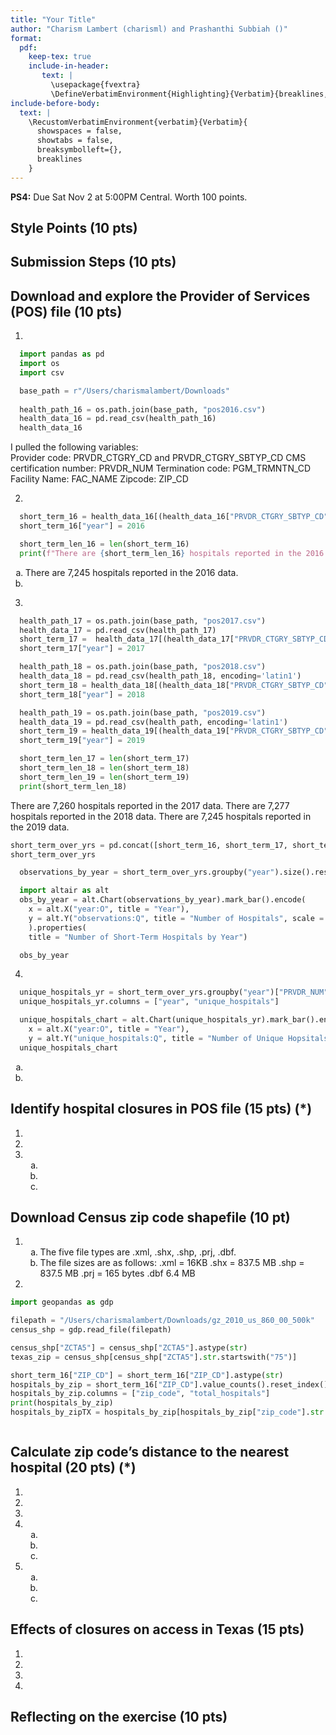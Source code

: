 ```yaml
---
title: "Your Title"
author: "Charism Lambert (charisml) and Prashanthi Subbiah ()"
format: 
  pdf:
    keep-tex: true
    include-in-header: 
       text: |
         \usepackage{fvextra}
         \DefineVerbatimEnvironment{Highlighting}{Verbatim}{breaklines,commandchars=\\\{\}}
include-before-body:
  text: |
    \RecustomVerbatimEnvironment{verbatim}{Verbatim}{
      showspaces = false,
      showtabs = false,
      breaksymbolleft={},
      breaklines
    }
---
```


**PS4:** Due Sat Nov 2 at 5:00PM Central. Worth 100 points. 

## Style Points (10 pts)

## Submission Steps (10 pts)

## Download and explore the Provider of Services (POS) file (10 pts)

1. 
```python
  import pandas as pd
  import os
  import csv

  base_path = r"/Users/charismalambert/Downloads"
  
  health_path_16 = os.path.join(base_path, "pos2016.csv")
  health_data_16 = pd.read_csv(health_path_16)
  health_data_16
```

I pulled the following variables:  
Provider code: PRVDR_CTGRY_CD and PRVDR_CTGRY_SBTYP_CD
CMS certification number: PRVDR_NUM
Termination code: PGM_TRMNTN_CD
Facility Name: FAC_NAME
Zipcode: ZIP_CD

2. 
```python
  short_term_16 = health_data_16[(health_data_16["PRVDR_CTGRY_SBTYP_CD"] == 1) & (health_data_16["PRVDR_CTGRY_CD"] == 1)]
  short_term_16["year"] = 2016

  short_term_len_16 = len(short_term_16)
  print(f"There are {short_term_len_16} hospitals reported in the 2016 data.")
```

a. There are 7,245 hospitals reported in the 2016 data.
b.

3. 
```python
  health_path_17 = os.path.join(base_path, "pos2017.csv")
  health_data_17 = pd.read_csv(health_path_17)
  short_term_17 =  health_data_17[(health_data_17["PRVDR_CTGRY_SBTYP_CD"] == 1) & (health_data_17["PRVDR_CTGRY_CD"] == 1)]
  short_term_17["year"] = 2017

  health_path_18 = os.path.join(base_path, "pos2018.csv")
  health_data_18 = pd.read_csv(health_path_18, encoding='latin1')
  short_term_18 = health_data_18[(health_data_18["PRVDR_CTGRY_SBTYP_CD"] == 1) & (health_data_18["PRVDR_CTGRY_CD"] == 1)]
  short_term_18["year"] = 2018

  health_path_19 = os.path.join(base_path, "pos2019.csv")
  health_data_19 = pd.read_csv(health_path, encoding='latin1')
  short_term_19 = health_data_19[(health_data_19["PRVDR_CTGRY_SBTYP_CD"] == 1) & (health_data_19["PRVDR_CTGRY_CD"] == 1)]
  short_term_19["year"] = 2019

  short_term_len_17 = len(short_term_17)
  short_term_len_18 = len(short_term_18)
  short_term_len_19 = len(short_term_19)
  print(short_term_len_18)
```

There are 7,260 hospitals reported in the 2017 data. There are 7,277 hospitals reported in the 2018 data. There are 7,245 hospitals reported in the 2019 data.

```python
short_term_over_yrs = pd.concat([short_term_16, short_term_17, short_term_18, short_term_19], ignore_index= True)
short_term_over_yrs
```

```python
  observations_by_year = short_term_over_yrs.groupby("year").size().reset_index(name = "observations")

  import altair as alt
  obs_by_year = alt.Chart(observations_by_year).mark_bar().encode(
    x = alt.X("year:O", title = "Year"),
    y = alt.Y("observations:Q", title = "Number of Hospitals", scale = alt.Scale(domain = [6000, 7400], clamp = True), axis = alt.Axis(tickMinStep = 100))
    ).properties(
    title = "Number of Short-Term Hospitals by Year") 

  obs_by_year
```


4. 
```python
  unique_hospitals_yr = short_term_over_yrs.groupby("year")["PRVDR_NUM"].nunique().reset_index()
  unique_hospitals_yr.columns = ["year", "unique_hospitals"]

  unique_hospitals_chart = alt.Chart(unique_hospitals_yr).mark_bar().encode(
    x = alt.X("year:O", title = "Year"),
    y = alt.Y("unique_hospitals:Q", title = "Number of Unique Hopsitals")).properties(title = "Number of Unique Hospitals Over the Years")
  unique_hospitals_chart
```

a.
b.

## Identify hospital closures in POS file (15 pts) (*)

1. 
2. 
3. 
    a.
    b.
    c.

## Download Census zip code shapefile (10 pt) 

1. 
    a. The five file types are .xml, .shx, .shp, .prj, .dbf. 
    b. The file sizes are as follows: 
    .xml = 16KB
    .shx = 837.5 MB
    .shp = 837.5 MB
    .prj = 165 bytes
    .dbf 6.4 MB
2. 
```python
import geopandas as gdp

filepath = "/Users/charismalambert/Downloads/gz_2010_us_860_00_500k"
census_shp = gdp.read_file(filepath)

census_shp["ZCTA5"] = census_shp["ZCTA5"].astype(str)
texas_zip = census_shp[census_shp["ZCTA5"].str.startswith("75")]

short_term_16["ZIP_CD"] = short_term_16["ZIP_CD"].astype(str)
hospitals_by_zip = short_term_16["ZIP_CD"].value_counts().reset_index()
hospitals_by_zip.columns = ["zip_code", "total_hospitals"]
print(hospitals_by_zip)
hospitals_by_zipTX = hospitals_by_zip[hospitals_by_zip["zip_code"].str.startswith("75")]



```

## Calculate zip code’s distance to the nearest hospital (20 pts) (*)

1. 
2. 
3. 
4. 
    a.
    b.
    c.
5. 
    a.
    b.
    c.
    
## Effects of closures on access in Texas (15 pts)

1. 
2. 
3. 
4. 

## Reflecting on the exercise (10 pts) 
